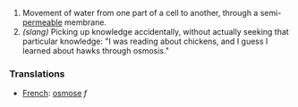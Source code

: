# Movement of water from one part of a cell to another, through a semi-[[permeable]] membrane.
# <i>(slang)</i> Picking up knowledge accidentally, without actually seeking that particular knowledge: "I was reading about chickens, and I guess I learned about hawks through osmosis."

===Translations===
*[[French]]: [[osmose]] ''f''